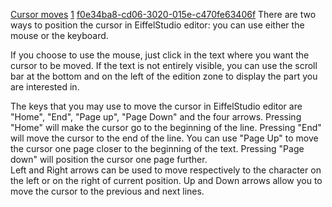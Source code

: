 [[Property:title|Cursor moves]]
[[Property:weight|1]]
[[Property:uuid|f0e34ba8-cd06-3020-015e-c470fe63406f]]
There are two ways to position the cursor in EiffelStudio editor: you can use either the mouse or the keyboard.

If you choose to use the mouse, just click in the text where you want the cursor to be moved. If the text is not entirely visible, you can use the scroll bar at the bottom and on the left of the edition zone to display the part you are interested in.

The keys that you may use to move the cursor in EiffelStudio editor are "Home", "End", "Page up", "Page Down" and the four arrows. Pressing "Home" will make the cursor go to the beginning of the line. Pressing "End" will move the cursor to the end of the line. You can use "Page Up" to move the cursor one page closer to the beginning of the text. Pressing "Page down" will position the cursor one page further. <br/>
Left and Right arrows can be used to move respectively to the character on the left or on the right of current position. Up and Down arrows allow you to move the cursor to the previous and next lines. 

{{tip|By maintaining "Ctrl" pressed as you use Left and Right arrows, you will move the cursor to the next or previous word instead of the next or previous character. }}




